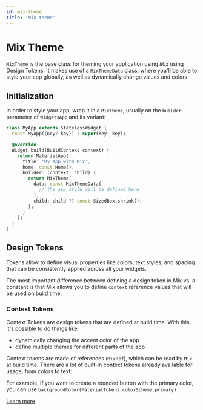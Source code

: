 ```yaml
---
id: mix-theme
title: 'Mix theme'
---
```


# Mix Theme

`MixTheme` is the base class for theming your application using _Mix_ using Design Tokens. It makes use of a `MixThemeData` class, where you'll be able to style your app globally, as well as dynamically change values and colors

## Initialization

In order to style your app, wrap it in a `MixTheme`, usually on the `builder` parameter of `WidgetsApp` and its variant:

```dart
class MyApp extends StatelessWidget {
  const MyApp({Key? key}) : super(key: key);

  @override
  Widget build(BuildContext context) {
    return MaterialApp(
      title: 'My app with Mix',
      home: const Home(),
      builder: (context, child) {
        return MixTheme(
          data: const MixThemeData(
            // the app style will be defined here
          ),
          child: child ?? const SizedBox.shrink(),
        );
      }
    );
  }
}
```


## Design Tokens

Tokens allow to define visual properties like colors, text styles, and spacing that can be consistently applied across all your widgets.

The most important difference between defining a design token in Mix vs. a constant is that Mix allows you to define `context` reference values that will be used on build time.

### Context Tokens

Context Tokens are design tokens that are defined at build time. With this, it's possible to do things like:

- dynamically changing the accent color of the app
- define multiple themes for different parts of the app

Context tokens are made of references (`MixRef`), which can be read by `Mix` at build time. There are a lot of built-in context tokens already available for usage, from colors to text:

For example, if you want to create a rounded button with the primary color, you can use `backgroundColor(MaterialTokens.colorScheme.primary)`

[Learn more](context-references)